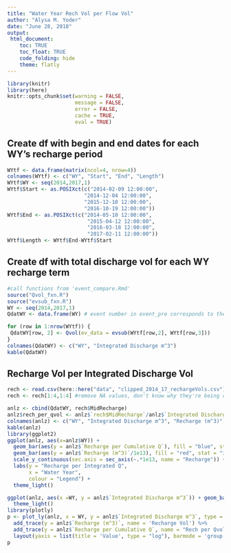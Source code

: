 ```yaml
---
title: "Water Year Rech Vol per Flow Vol"
author: "Alysa M. Yoder"
date: "June 28, 2018"
output: 
 html_document:
    toc: TRUE
    toc_float: TRUE
    code_folding: hide
    theme: flatly
---
```


```r
library(knitr)
library(here)
knitr::opts_chunk$set(warning = FALSE, 
                      message = FALSE,
                      error = FALSE, 
                      cache = TRUE, 
                      eval = TRUE)
```


## Create df with begin and end dates for each WY's recharge period
```r
WYtf <- data.frame(matrix(ncol=4, nrow=4))
colnames(WYtf) <- c("WY", "Start", "End", "Length")
WYtf$WY <- seq(2014,2017,1)
WYtf$Start <- as.POSIXct(c("2014-02-09 12:00:00",
                         "2014-12-04 12:00:00",
                         "2015-12-10 12:00:00",
                         "2016-10-19 12:00:00"))
WYtf$End <- as.POSIXct(c("2014-05-10 12:00:00",
                          "2015-04-12 12:00:00",
                          "2016-03-18 12:00:00",
                          "2017-02-11 12:00:00"))
WYtf$Length <- WYtf$End-WYtf$Start
```

## Create df with total discharge vol for each WY recharge term
```r
#call functions from 'event_compare.Rmd' 
source("Qvol_fxn.R")
source("evsub_fxn.R")
WY <- seq(2014,2017,1)
QdatWY <- data.frame(WY) # event number in event_pre corresponds to the row numbers in Qdat. 

for (row in 1:nrow(WYtf)) {
 QdatWY[row, 2] <- Qvol(ev_data = evsub(WYtf[row,2], WYtf[row,3]))
}
colnames(QdatWY) <- c("WY", "Integrated Discharge m^3")
kable(QdatWY)
```

## Recharge Vol per Integrated Discharge Vol
```r
rech <- read.csv(here::here("data", "clipped_2014_17_rechargeVols.csv"), header = TRUE, sep = ",")
rech <- rech[1:4,1:4] #remove NA values, don't know why they're being created

anlz <- cbind(QdatWY, rech$MidRecharge)
anlz$rech_per_qvol <- anlz$`rech$MidRecharge`/anlz$`Integrated Discharge m^3`
colnames(anlz) <- c("WY", "Integrated Discharge m^3", "Recharge (m^3)", "Recharge per Cumulative Q")
kable(anlz)
library(ggplot2)
ggplot(anlz, aes(x=anlz$WY)) + 
  geom_bar(aes(y = anlz$`Recharge per Cumulative Q`), fill = "blue", stat = "identity") +
  geom_bar(aes(y = anlz$`Recharge (m^3)`/1e13), fill = "red", stat = "identity") +
  scale_y_continuous(sec.axis = sec_axis(~.*1e13, name = "Recharge")) +
  labs(y = "Recharge per Integrated Q", 
       x = "Water Year",
       colour = "Legend") +
  theme_light()

ggplot(anlz, aes(x =WY, y = anlz$`Integrated Discharge m^3`)) + geom_bar(stat = "identity", fill = "pink") +
  theme_light()
library(plotly)
p <- plot_ly(anlz, x = WY, y = anlz$`Integrated Discharge m^3`, type = 'bar', name = 'QVol') %>%
  add_trace(y = anlz$`Recharge (m^3)`, name = 'Recharge Vol') %>%
  add_trace(y = anlz$`Recharge per Cumulative Q`, name = "Rech per Qvol") %>% 
  layout(yaxis = list(title = 'Value', type = "log"), barmode = 'group')
p
```
